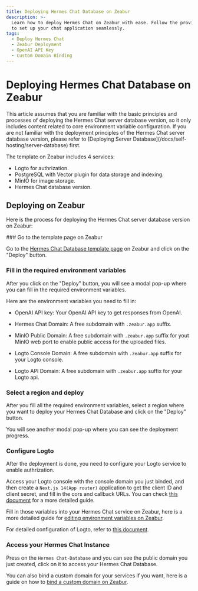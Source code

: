 ```yaml
---
title: Deploying Hermes Chat Database on Zeabur
description: >-
  Learn how to deploy Hermes Chat on Zeabur with ease. Follow the provided steps
  to set up your chat application seamlessly.
tags:
  - Deploy Hermes Chat
  - Zeabur Deployment
  - OpenAI API Key
  - Custom Domain Binding
---
```


# Deploying Hermes Chat Database on Zeabur

<Callout type="info">
  This article assumes that you are familiar with the basic principles and processes of deploying
  the Hermes Chat server database version, so it only includes content related to core environment
  variable configuration. If you are not familiar with the deployment principles of the Hermes Chat
  server database version, please refer to [Deploying Server
  Database](/docs/self-hosting/server-database) first.
</Callout>

The template on Zeabur includes 4 services:

- Logto for authrization.
- PostgreSQL with Vector plugin for data storage and indexing.
- MinIO for image storage.
- Hermes Chat database version.

## Deploying on Zeabur

Here is the process for deploying the Hermes Chat server database version on Zeabur:

<Steps>
  ### Go to the template page on Zeabur

  Go to the [Hermes Chat Database template page](https://zeabur.com/templates/RRSPSD) on Zeabur and click on the "Deploy" button.

  ### Fill in the required environment variables

  After you click on the "Deploy" button, you will see a modal pop-up where you can fill in the required environment variables.

  Here are the environment variables you need to fill in:

  - OpenAI API key: Your OpenAI API key to get responses from OpenAI.

  - Hermes Chat Domain: A free subdomain with `.zeabur.app` suffix.

  - MinIO Public Domain: A free subdomain with `.zeabur.app` suffix for yout MinIO web port to enable public access for the uploaded files.

  - Logto Console Domain: A free subdomain with `.zeabur.app` suffix for your Logto console.

  - Logto API Domain: A free subdomain with `.zeabur.app` suffix for your Logto api.

  ### Select a region and deploy

  After you fill all the required environment variables, select a region where you want to deploy your Hermes Chat Database and click on the "Deploy" button.

  You will see another modal pop-up where you can see the deployment progress.

  ### Configure Logto

  After the deployment is done, you need to configure your Logto service to enable authrization.

  Access your Logto console with the console domain you just binded, and then create a `Next.js 14(App router)` application to get the client ID and client secret, and fill in the cors and callback URLs. You can check [this document](../advanced/auth.mdx) for a more detailed guide.

  Fill in those variables into your Hermes Chat service on Zeabur, here is a more detailed guide for [editing environment variables on Zeabur](https://zeabur.com/docs/deploy/variables).

  For detailed configuration of Logto, refer to [this document](/docs/self-hosting/advanced/auth/next-auth/logto).

  ### Access your Hermes Chat Instance

  Press on the `Hermes Chat-Database` and you can see the public domain you just created, click on it to access your Hermes Chat Database.

  You can also bind a custom domain for your services if you want, here is a guide on how to [bind a custom domain on Zeabur](https://zeabur.com/docs/deploy/domain-binding).
</Steps>
